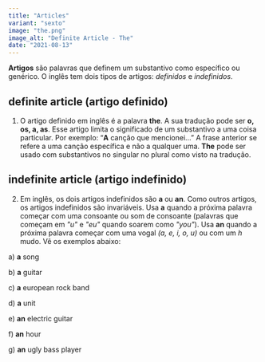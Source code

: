 ```yaml
---
title: "Articles"
variant: "sexto"
image: "the.png"
image_alt: "Definite Article - The"
date: "2021-08-13"
---
```



**Artigos** são palavras que definem um substantivo como específico ou genérico. O inglês tem dois tipos de artigos: _definidos_ e _indefinidos_.

## definite article (artigo definido)

1. O artigo definido em inglês é a palavra **the**. A sua tradução pode ser **o, os, a, as**. Esse artigo limita o significado de um substantivo a uma coisa particular. Por exemplo: “**A** canção que mencionei...” A frase anterior se refere a uma canção específica e não a qualquer uma. **The** pode ser usado com substantivos no singular no plural como visto na tradução.

## indefinite article (artigo indefinido)

2. Em inglês, os dois artigos indefinidos são **a** ou **an**. Como outros artigos, os artigos indefinidos são invariáveis. Usa **a** quando a próxima palavra começar com uma consoante ou som de consoante (palavras que começam em _"u"_ e _"eu"_ quando soarem como _"you"_). Usa **an** quando a próxima palavra começar com uma vogal _(a, e, i, o, u)_ ou com um _h_ mudo. Vê os exemplos abaixo:

a) **a** song

b) **a** guitar

c) **a** european rock band

d) **a** unit

e) **an** electric guitar

f) **an** hour

g) **an** ugly bass player
